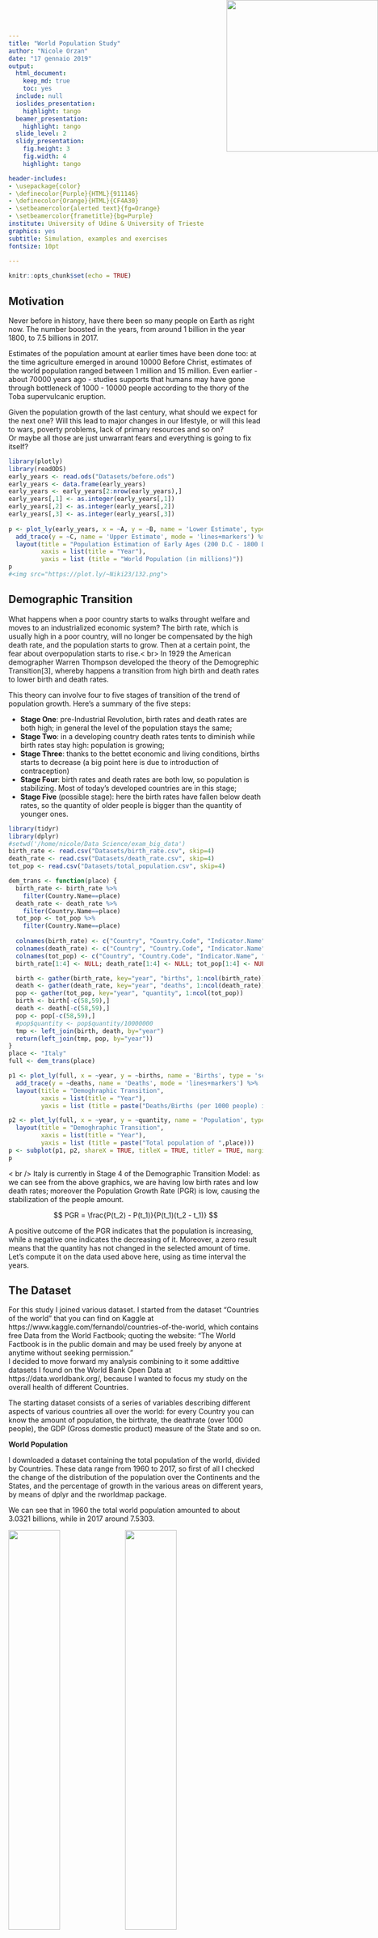 ```yaml
---
title: "World Population Study"
author: "Nicole Orzan"
date: "17 gennaio 2019"
output:   
  html_document:
    keep_md: true
    toc: yes
  include: null
  ioslides_presentation:
    highlight: tango
  beamer_presentation:
    highlight: tango
  slide_level: 2
  slidy_presentation:
    fig.height: 3
    fig.width: 4
    highlight: tango

header-includes:
- \usepackage{color}
- \definecolor{Purple}{HTML}{911146}
- \definecolor{Orange}{HTML}{CF4A30}
- \setbeamercolor{alerted text}{fg=Orange}
- \setbeamercolor{frametitle}{bg=Purple}
institute: University of Udine & University of Trieste
graphics: yes
subtitle: Simulation, examples and exercises
fontsize: 10pt
 
---
```


```r
knitr::opts_chunk$set(echo = TRUE)
```

<img src="Images/overpop.jpg" style="position:absolute;top:0px;right:0px;" width=300/>

## Motivation

Never before in history, have there been so many people on Earth as right now. The number boosted in the years, from around 1 billion in the year 1800, to 7.5 billions in 2017.<br />

Estimates of the population amount at earlier times have been done too: at the time agriculture emerged in around 10000 Before Christ, estimates of the world population ranged between 1 million and 15 million. Even earlier - about 70000 years ago - studies supports that humans may have gone through bottleneck of 1000 - 10000 people according to the thory of the Toba supervulcanic eruption.

Given the population growth of the last century, what should we expect for the next one? Will this lead to major changes in our lifestyle, or will this lead to wars, poverty problems, lack of primary resources and so on?<br />
Or maybe all those are just unwarrant fears and everything is going to fix itself?


```r
library(plotly)
library(readODS)
early_years <- read.ods("Datasets/before.ods")
early_years <- data.frame(early_years)
early_years <- early_years[2:nrow(early_years),]
early_years[,1] <- as.integer(early_years[,1])
early_years[,2] <- as.integer(early_years[,2])
early_years[,3] <- as.integer(early_years[,3])
 
p <- plot_ly(early_years, x = ~A, y = ~B, name = 'Lower Estimate', type = 'scatter', mode = 'lines+markers') %>%
  add_trace(y = ~C, name = 'Upper Estimate', mode = 'lines+markers') %>%
  layout(title = "Population Estimation of Early Ages (200 D.C - 1800 D.C)",
         xaxis = list(title = "Year"),
         yaxis = list (title = "World Population (in millions)"))
p 
#<img src="https://plot.ly/~Niki23/132.png">
```


## Demographic Transition

What happens when a poor country starts to walks throught welfare and moves to an industrialized economic system?
The birth rate, which is usually high in a poor country, will no longer be compensated by the high death rate, and the population starts to grow. Then at a certain point, the fear about overpopulation starts to rise.< br\>
In 1929 the American demographer Warren Thompson developed the theory of the Demogrephic Transition[3], whereby happens a transition from high birth and death rates to lower birth and death rates.

This theory can involve four to five stages of transition of the trend of population growth.
Here's a summary of the five steps:

* **Stage One**: pre-Industrial Revolution, birth rates and death rates are both high; in general the level of the population stays the same;
* **Stage Two**: in a developing country death rates tents to diminish while birth rates stay high: population is growing;
* **Stage Three**: thanks to the bettet economic and living conditions, births starts to decrease (a big point here is due to introduction of contraception)
* **Stage Four**: birth rates and death rates are both low, so population is stabilizing. Most of today's developed countries are in this stage;
* **Stage Five** (possible stage): here the birth rates have fallen below death rates, so the quantity of older people is bigger than the quantity of younger ones.


```r
library(tidyr)
library(dplyr)
#setwd('/home/nicole/Data Science/exam_big_data')
birth_rate <- read.csv("Datasets/birth_rate.csv", skip=4)
death_rate <- read.csv("Datasets/death_rate.csv", skip=4)
tot_pop <- read.csv("Datasets/total_population.csv", skip=4)

dem_trans <- function(place) {
  birth_rate <- birth_rate %>%
    filter(Country.Name==place)
  death_rate <- death_rate %>%
    filter(Country.Name==place)
  tot_pop <- tot_pop %>%
    filter(Country.Name==place)
  
  colnames(birth_rate) <- c("Country", "Country.Code", "Indicator.Name", "Indicator.Code", substring(colnames(birth_rate[,6:length(birth_rate)-1]), 2), "X")
  colnames(death_rate) <- c("Country", "Country.Code", "Indicator.Name", "Indicator.Code", substring(colnames(death_rate[,6:length(death_rate)-1]), 2), "X")
  colnames(tot_pop) <- c("Country", "Country.Code", "Indicator.Name", "Indicator.Code", substring(colnames(tot_pop[,6:length(tot_pop)-1]), 2), "X")
  birth_rate[1:4] <- NULL; death_rate[1:4] <- NULL; tot_pop[1:4] <- NULL

  birth <- gather(birth_rate, key="year", "births", 1:ncol(birth_rate))
  death <- gather(death_rate, key="year", "deaths", 1:ncol(death_rate))
  pop <- gather(tot_pop, key="year", "quantity", 1:ncol(tot_pop))
  birth <- birth[-c(58,59),]
  death <- death[-c(58,59),]
  pop <- pop[-c(58,59),]
  #pop$quantity <- pop$quantity/10000000
  tmp <- left_join(birth, death, by="year")
  return(left_join(tmp, pop, by="year"))
}
place <- "Italy"
full <- dem_trans(place)

p1 <- plot_ly(full, x = ~year, y = ~births, name = 'Births', type = 'scatter', mode = 'lines+markers',width = 1000, height = 320) %>%
  add_trace(y = ~deaths, name = 'Deaths', mode = 'lines+markers') %>%
  layout(title = "Demoghraphic Transition",
         xaxis = list(title = "Year"),
         yaxis = list (title = paste("Deaths/Births (per 1000 people) in ",place)))

p2 <- plot_ly(full, x = ~year, y = ~quantity, name = 'Population', type = 'scatter', mode = 'lines+markers',width = 1000, height = 320) %>%
  layout(title = "Demoghraphic Transition",
         xaxis = list(title = "Year"),
         yaxis = list (title = paste("Total population of ",place)))
p <- subplot(p1, p2, shareX = TRUE, titleX = TRUE, titleY = TRUE, margin = c(0.02,0.02,1,1))
p

```

< br />
Italy is currently in Stage 4 of the Demographic Transition Model: as we can see from the above graphics, we are having low birth rates and low death rates; moreover the Population Growth Rate (PGR) is low, causing the stabilization of the people amount.

$$
PGR = \frac{P(t_2) - P(t_1)}{P(t_1)(t_2 - t_1)}
$$

A positive outcome of the PGR indicates that the population is increasing, while a negative one indicates the decreasing of it. Moreover, a zero result means that the quantity has not changed in the selected amount of time.<br />
Let's compute it on the data used above here, using as time interval the years.

## The Dataset

For this study I joined various dataset. I started from the dataset "Countries of the world" that you can find on Kaggle at https://www.kaggle.com/fernandol/countries-of-the-world, which contains free Data from the World Factbook; quoting the website: "The World Factbook is in the public domain and may be used freely by anyone at anytime without seeking permission."    
I decided to move forward my analysis combining to it some addittive datasets I found on the World Bank Open Data at https://data.worldbank.org/, because I wanted to focus my study on the overall health of different Countries.

The starting dataset consists of a series of variables describing different aspects of various countries all over the world: for every Country you can know the amount of population, the birthrate, the deathrate (over 1000 people), the GDP (Gross domestic product) measure of the State and so on.


**World Population**

I downloaded a dataset containing the total population of the world, divided by Countries. These data range from 1960 to 2017, so first of all I checked the change of the distribution of the population over the Continents and the States, and the percentage of growth in the various areas on different years, by means of dplyr and the rworldmap package.

We can see that in 1960 the total world population amounted to about 3.0321 billions, while in 2017 around 7.5303.

![](Images/pop_number.png){ width=45% } ![](Images/pop_growth.png){ width=45% }

In the table below you can find the percentage of growth for every year, computed as:
$$
\frac{P_{t}-P{t_0}}{P_{t}} \cdot 100
$$
Where $P_{t}$ represents the population in a certain year and $P_{t_0}$ the population at the preceeding year.



```r
#![](Images/1960.png){ width=70% }
```



Obviously the numbers contained in the dataset are not precise, there are some missing values around, so we can think of them like an estimation (or better an underestimation) of the World population in different regions.

With the image above we can have a sight at the distribution of the people around the Continents and the different Regions.

![](Images/continent_distribution.png){ width=65% }








```r
library(leaflet)
library(dplyr)
library(rgdal)
library(geojsonio)
setwd('/home/nicole/Data Science/exam_big_data/Clean')
density <- read.csv("density_clean_with_NAs.csv")
population <- density


colnames(population)[2] <- "name"
{
levels(population$name) <- c(levels(population$name), "United States of America")
population$name[population$name == 'United States'] <- "United States of America"

levels(population$name) <- c(levels(population$name), "Russia")
population$name[population$name == 'Russian Federation'] <- "Russia"

levels(population$name) <- c(levels(population$name), "Democratic Republic of the Congo")
population$name[population$name == "Congo, Dem. Rep."] <- "Democratic Republic of the Congo"

levels(population$name) <- c(levels(population$name), "Iran")
population$name[population$name == "Iran, Islamic Rep."] <- "Iran"

levels(population$name) <- c(levels(population$name), "Republic of Serbia")
population$name[population$name == "Serbia"] <- "Republic of Serbia"

levels(population$name) <- c(levels(population$name), "Egypt")
population$name[population$name == "Egypt, Arab Rep."] <- "Egypt"

levels(population$name) <- c(levels(population$name), "Venezuela")
population$name[population$name == 'Venezuela, RB'] <- "Venezuela"

levels(population$name) <- c(levels(population$name), "United Republic of Tanzania")
population$name[population$name == "Tanzania"] <- "United Republic of Tanzania"

levels(population$name) <- c(levels(population$name), "Yemen")
population$name[population$name == 'Yemen, Rep.'] <- "Yemen"

levels(population$name) <- c(levels(population$name), "Ivory Coast")
population$name[population$name == "Cote d'Ivoire"] <- "Ivory Coast"

levels(population$name) <- c(levels(population$name), "Kyrgyzstan")
population$name[population$name == "Kyrgyz Republic"] <- "Kyrgyzstan"

levels(population$name) <- c(levels(population$name), "Syria")
population$name[population$name == "Syrian Arab Republic"] <- "Syria"

levels(population$name) <- c(levels(population$name), "Republic of the Congo")
population$name[population$name == "Congo, Rep."] <- "Republic of the Congo"

levels(population$name) <- c(levels(population$name), "Laos")
population$name[population$name == "Lao PDR"] <- "Laos"

levels(population$name) <- c(levels(population$name), "Slovakia")
population$name[population$name == "Slovak Republic"] <- "Slovakia"

levels(population$name) <- c(levels(population$name), "Macedonia")
population$name[population$name == "Macedonia, FYR"] <- "Macedonia"

levels(population$name) <- c(levels(population$name), "Guinea Bissau")
population$name[population$name == "Guinea-Bissau"] <- "Guinea Bissau"

levels(population$name) <- c(levels(population$name), "South Korea")
population$name[population$name == "Korea, Rep."] <- "South Korea"

levels(population$name) <- c(levels(population$name), "North Korea")
population$name[population$name == "Korea, Dem. People’s Rep."] <- "North Korea"
}

setwd('/home/nicole/Data Science/exam_big_data')
states <- geojsonio::geojson_read("prova.geo.json", what = "sp")

prova <- merge(states, population, by="name")

m <- leaflet(prova) %>%
  setView(-1, 42, zoom=2) %>%
  addProviderTiles("MapBox", options = providerTileOptions(
    id = "mapbox.light",
    accessToken = Sys.getenv('MAPBOX_ACCESS_TOKEN')))


bins <- c(0, 10, 20, 50, 100, 200, 500, 1000, Inf)
pal <- colorBin("YlOrRd", domain = states$density, bins = bins)


labels <- sprintf(
  "<strong>%s</strong><br/>%g people / kdm<sup>2</sup>",
  prova$name, prova$Density2017
) %>% lapply(htmltools::HTML)


m <- m %>% addPolygons(
  fillColor = ~pal(Density2017),
  weight = 2,
  opacity = 1,
  color = "white",
  dashArray = "3",
  fillOpacity = 0.7,
  highlight = highlightOptions(
    weight = 5,
    color = "#666",
    dashArray = "",
    fillOpacity = 0.7,
    bringToFront = TRUE),
  label = labels,
  labelOptions = labelOptions(
    style = list("font-weight" = "normal", padding = "3px 8px"),
    textsize = "15px",
    direction = "auto"))
m
#<<insertHTML:[map.html]
```








**Gross domestic product**

The GDP is defined as "an aggregate measure of production equal to the sum of the gross values added of all resident and institutional units engaged in production (plus any taxes, and minus any subsidies, on products not included in the value of their outputs).” And is considered the **"world's most powerful statistical indicator of national development and progress"**.

The dataset I used contained the percentage of the GDP annual growth for every country.

## What are the Prospects?


## References and Used data

[1] https://data.worldbank.org/
[2] http://www.ecology.com/population-estimates-year-2050/ (early ages)
[3] https://en.wikipedia.org/wiki/Demographic_transition#History_of_the_theory
